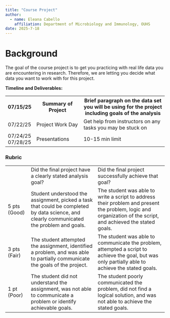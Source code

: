 ```yaml
---
title: "Course Project"
author: 
  - name: Eleana Cabello
    affiliation: Department of Microbiology and Immunology, OUHS
date: 2025-7-18
--- 
```

# Background

The goal of the course project is to get you practicing with real life data you are encountering in research. Therefore, we are letting you decide what data you want to work with for this project.

**Timeline and Deliverables:**

```{=html}
<table style="width:100%">
    <tr>
    <th style="width:15%">07/15/25</th>
    <th style="width:30%">Summary of Project</th>
    <th style="width:55%">Brief paragraph on the data set you will be using for the project including goals of the analysis</th>
    </tr>
    <tr>
    <td>07/22/25</td>
    <td>Project Work Day</td>
    <td>Get help from instructors on any tasks you may be stuck on</td>
    </tr>
    <tr>
    <td>07/24/25 07/28/25</td>
    <td>Presentations </td>
    <td>10-15 min limit</td>
    </tr>
</table>
```

### Rubric
```{=html}
<table border="0">
  <thead>
  </thead>
  <tbody>
    <tr>
    <td></td>
    <td>Did the final project have a clearly stated analysis goal?</td>
    <td>Did the final project successfully achieve that goal?</td>
    </tr>
    <tr>
    <td>5 pts (Good)</td>
    <td>Student understood the assignment, picked a task that could be completed by data science, and clearly communicated the problem and goals.</td>
    <td>The student was able to write a script to address their problem and present the problem, logic and organization of the script, and achieved the stated goals.</td>
    </tr>
    <tr>
    <td>3 pts (Fair)</td>
    <td>The student attempted the assignment, identified a problem, and was able to partially communicate the goals of the project.</td>
    <td>The student was able to communicate the problem, attempted a script to achieve the goal, but was only partially able to achieve the stated goals.</td>
    </tr>
    <tr>
    <td>1 pt (Poor)</td>
    <td>The student did not understand the assignment, was not able to communicate a problem or identify achievable goals.</td>
    <td>The student poorly communicated the problem, did not find a logical solution, and was not able to achieve the stated goals.</td>
    </tr>
  </tbody>
</table>
```
